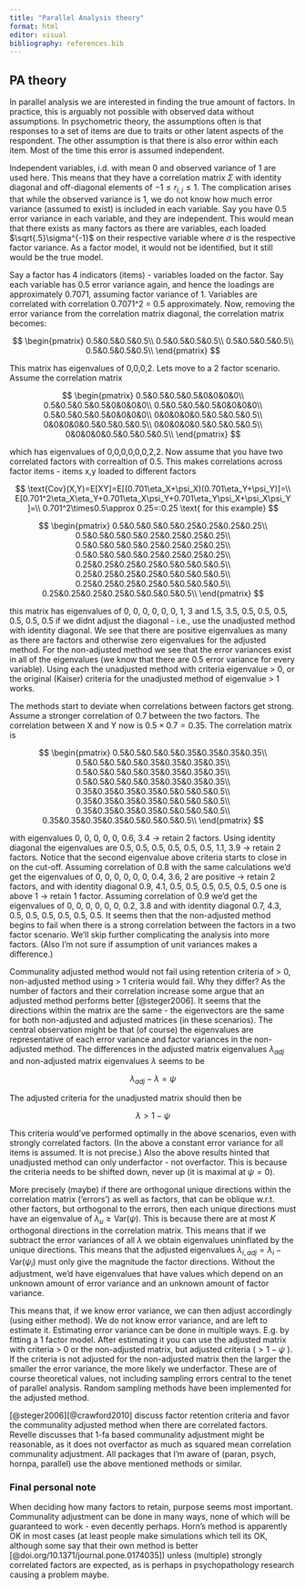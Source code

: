 ---
title: "Parallel Analysis theory"
format: html
editor: visual
bibliography: references.bib
---

## PA theory

In parallel analysis we are interested in finding the true amount of factors. In practice, this is arguably not possible with observed data without assumptions. In psychometric theory, the assumptions often is that responses to a set of items are due to traits or other latent aspects of the respondent. The other assumption is that there is also error within each item. Most of the time this error is assumed independent.

Independent variables, i.d. with mean 0 and observed variance of 1 are used here. This means that they have a correlation matrix $\Sigma$ with identity diagonal and off-diagonal elements of $-1\le r_{i,j}\le 1$. The complication arises that while the observed variance is 1, we do not know how much error variance (assumed to exist) is included in each variable. Say you have 0.5 error variance in each variable, and they are independent. This would mean that there exists as many factors as there are variables, each loaded $\sqrt{.5}\sigma^{-1}$ on their respective variable where $\sigma$ is the respective factor variance. As a factor model, it would not be identified, but it still would be the true model.

Say a factor has 4 indicators (items) - variables loaded on the factor. Say each variable has 0.5 error variance again, and hence the loadings are approximately 0.7071, assuming factor variance of 1. Variables are correlated with correlation 0.7071\^2 = 0.5 approximately. Now, removing the error variance from the correlation matrix diagonal, the correlation matrix becomes:

$$
\begin{pmatrix}
0.5&0.5&0.5&0.5\\
0.5&0.5&0.5&0.5\\
0.5&0.5&0.5&0.5\\
0.5&0.5&0.5&0.5\\
\end{pmatrix}
$$

This matrix has eigenvalues of 0,0,0,2. Lets move to a 2 factor scenario. Assume the correlation matrix

$$
\begin{pmatrix}
0.5&0.5&0.5&0.5&0&0&0&0\\
0.5&0.5&0.5&0.5&0&0&0&0\\
0.5&0.5&0.5&0.5&0&0&0&0\\
0.5&0.5&0.5&0.5&0&0&0&0\\
0&0&0&0&0.5&0.5&0.5&0.5\\
0&0&0&0&0.5&0.5&0.5&0.5\\
0&0&0&0&0.5&0.5&0.5&0.5\\
0&0&0&0&0.5&0.5&0.5&0.5\\
\end{pmatrix}
$$

which has eigenvalues of 0,0,0,0,0,0,2,2. Now assume that you have two correlated factors with correaltion of 0.5. This makes correlations across factor items - items x,y loaded to different factors

$$
\text{Cov}(X,Y)=E[XY]=E[(0.701\eta_X+\psi_X)(0.701\eta_Y+\psi_Y)]=\\
E[0.701^2\eta_X\eta_Y+0.701\eta_X\psi_Y+0.701\eta_Y\psi_X+\psi_X\psi_Y ]=\\
0.701^2\times0.5\approx 0.25=:0.25 \text{ for this example}
$$

$$
\begin{pmatrix}
0.5&0.5&0.5&0.5&0.25&0.25&0.25&0.25\\
0.5&0.5&0.5&0.5&0.25&0.25&0.25&0.25\\
0.5&0.5&0.5&0.5&0.25&0.25&0.25&0.25\\
0.5&0.5&0.5&0.5&0.25&0.25&0.25&0.25\\
0.25&0.25&0.25&0.25&0.5&0.5&0.5&0.5\\
0.25&0.25&0.25&0.25&0.5&0.5&0.5&0.5\\
0.25&0.25&0.25&0.25&0.5&0.5&0.5&0.5\\
0.25&0.25&0.25&0.25&0.5&0.5&0.5&0.5\\
\end{pmatrix}
$$

this matrix has eigenvalues of 0, 0, 0, 0, 0, 0, 1, 3 and 1.5, 3.5, 0.5, 0.5, 0.5, 0.5, 0.5, 0.5 if we didnt adjust the diagonal - i.e., use the unadjusted method with identity diagonal. We see that there are positive eigenvalues as many as there are factors and otherwise zero eigenvalues for the adjusted method. For the non-adjusted method we see that the error variances exist in all of the eigenvalues (we know that there are 0.5 error variance for every variable). Using each the unadjusted method with criteria eigenvalue \> 0, or the original (Kaiser) criteria for the unadjusted method of eigenvalue \> 1 works.

The methods start to deviate when correlations between factors get strong. Assume a stronger correlation of 0.7 between the two factors. The correlation between X and Y now is $0.5\times0.7=0.35$. The correlation matrix is

$$
\begin{pmatrix}
0.5&0.5&0.5&0.5&0.35&0.35&0.35&0.35\\
0.5&0.5&0.5&0.5&0.35&0.35&0.35&0.35\\
0.5&0.5&0.5&0.5&0.35&0.35&0.35&0.35\\
0.5&0.5&0.5&0.5&0.35&0.35&0.35&0.35\\
0.35&0.35&0.35&0.35&0.5&0.5&0.5&0.5\\
0.35&0.35&0.35&0.35&0.5&0.5&0.5&0.5\\
0.35&0.35&0.35&0.35&0.5&0.5&0.5&0.5\\
0.35&0.35&0.35&0.35&0.5&0.5&0.5&0.5\\
\end{pmatrix}
$$

with eigenvalues 0, 0, 0, 0, 0, 0.6, 3.4 $\to$ retain 2 factors. Using identity diagonal the eigenvalues are 0.5, 0.5, 0.5, 0.5, 0.5, 0.5, 1.1, 3.9 $\to$ retain 2 factors. Notice that the second eigenvalue above criteria starts to close in on the cut-off. Assuming correlation of 0.8 with the same calculations we'd get the eigenvalues of 0, 0, 0, 0, 0, 0, 0.4, 3.6, 2 are positive $\to$ retain 2 factors, and with identity diagonal 0.9, 4.1, 0.5, 0.5, 0.5, 0.5, 0.5, 0.5 one is above 1 $\to$ retain 1 factor. Assuming correlation of 0.9 we'd get the eigenvalues of 0, 0, 0, 0, 0, 0, 0.2, 3.8 and with identity diagonal 0.7, 4.3, 0.5, 0.5, 0.5, 0.5, 0.5, 0.5. It seems then that the non-adjusted method begins to fail when there is a strong correlation between the factors in a two factor scenario. We'll skip further complicating the analysis into more factors. (Also I'm not sure if assumption of unit variances makes a difference.)

Communality adjusted method would not fail using retention criteria of \> 0, non-adjusted method using \> 1 criteria would fail. Why they differ? As the number of factors and their correlation increase some argue that an adjusted method performs better [@steger2006]. It seems that the directions within the matrix are the same - the eigenvectors are the same for both non-adjusted and adjusted matrices (in these scenarios). The central observation might be that (of course) the eigenvalues are representative of each error variance and factor variances in the non-adjusted method. The differences in the adjusted matrix eigenvalues $\lambda_{adj}$ and non-adjusted matrix eigenvalues $\lambda$ seems to be

$$
\lambda_{adj}-\lambda=\psi
$$

The adjusted criteria for the unadjusted matrix should then be

$$
\lambda>1-\psi
$$

This criteria would've performed optimally in the above scenarios, even with strongly correlated factors. (In the above a constant error variance for all items is assumed. It is not precise.) Also the above results hinted that unadjusted method can only underfactor - not overfactor. This is because the criteria needs to be shifted down, never up (it is maximal at $\psi=0$).

More precisely (maybe) if there are orthogonal unique directions within the correlation matrix ('errors') as well as factors, that can be oblique w.r.t. other factors, but orthogonal to the errors, then each unique directions must have an eigenvalue of $\lambda_u\ge \text{Var}(\psi)$. This is because there are at most $K$ orthogonal directions in the correlation matrix. This means that if we subtract the error variances of all $\lambda$ we obtain eigenvalues uninflated by the unique directions. This means that the adjusted eigenvalues $\lambda_{i,adj}=\lambda_i-\text{Var}(\psi_i)$ must only give the magnitude the factor directions. Without the adjustment, we'd have eigenvalues that have values which depend on an unknown amount of error variance and an unknown amount of factor variance.

This means that, if we know error variance, we can then adjust accordingly (using either method). We do not know error variance, and are left to estimate it. Estimating error variance can be done in multiple ways. E.g. by fitting a 1 factor model. After estimating it you can use the adjusted matrix with criteria \> 0 or the non-adjusted matrix, but adjusted criteria ($>1-\psi$ ). If the criteria is not adjusted for the non-adjusted matrix then the larger the smaller the error variance, the more likely we underfactor. These are of course theoretical values, not including sampling errors central to the tenet of parallel analysis. Random sampling methods have been implemented for the adjusted method.

[@steger2006][@crawford2010] discuss factor retention criteria and favor the communality adjusted method when there are correlated factors. Revelle discusses that 1-fa based communality adjustment might be reasonable, as it does not overfactor as much as squared mean correlation communality adjustment. All packages that I'm aware of (paran, psych, hornpa, parallel) use the above mentioned methods or similar.

### Final personal note

When deciding how many factors to retain, purpose seems most important. Communality adjustment can be done in many ways, none of which will be guaranteed to work - even decently perhaps. Horn's method is apparently OK in most cases (at least people make simulations which tell its OK, although some say that their own method is better [@doi.org/10.1371/journal.pone.0174035]) unless (multiple) strongly correlated factors are expected, as is perhaps in psychopathology research causing a problem maybe.
